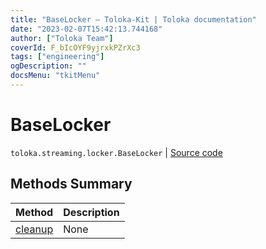 ```yaml
---
title: "BaseLocker — Toloka-Kit | Toloka documentation"
date: "2023-02-07T15:42:13.744168"
author: ["Toloka Team"]
coverId: F_bIcOYF9yjrxkPZrXc3
tags: ["engineering"]
ogDescription: ""
docsMenu: "tkitMenu"
---
```


# BaseLocker
`toloka.streaming.locker.BaseLocker` | [Source code](https://github.com/Toloka/toloka-kit/blob/v1.1.3/src/streaming/locker.py#L31)

## Methods Summary

| Method | Description |
| :------| :-----------|
[cleanup](/docs-new/toloka-kit/reference/toloka.streaming.locker.BaseLocker.cleanup)| None

